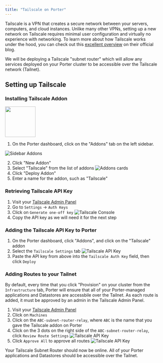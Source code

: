 ```yaml
---
title: "Tailscale on Porter"
---
```


Tailscale is a VPN that creates a secure network between your servers, computers, and cloud instances. Unlike many other VPNs, setting up a new network on Tailscale requires minimal user configuration and virtually no experience with networking. 
To learn more about how Tailscale works under the hood, you can check out this [excellent overview](https://tailscale.com/blog/how-tailscale-works/?ref=blog.porter.run) on their official blog.

We will be deploying a Tailscale "subnet router" which will allow any services deployed on your Porter cluster to be accessible over the Tailscale network (Tailnet).


## Setting up Tailscale

### Installing Tailscale Addon

<a href="https://dashboard.getporter.dev/addons/new?addon_name=tailscale" target="_blank">
  <img height="100" noZoom src="/images/deploying-applications/deploy-to-porter.svg" />
</a>

1. On the Porter dashboard, click on the "Addons" tab on the left sidebar.

![Sidebar Addons](/images/other/sidebar-addons.png)

2. Click "New Addon"
3. Select "Tailscale" from the list of addons
![Addons cards](/images/other/addons-list.png)
4. Click "Deploy Addon"
5. Enter a name for the addon, such as "Tailscale"

### Retrieving Tailscale API Key

1. Visit your [Tailscale Admin Panel](https://login.tailscale.com/admin/settings/authkeys?ref=blog.porter.run)
2. Go to `Settings` -> `Auth Keys`
3. Click on `Generate one-off key`
![Tailscale Console](/images/other/tailscale-admin-console.png)
4. Copy the API key as we will need it for the next step

### Adding the Tailscale API Key to Porter

1. On the Porter dashboard, click "Addons", and click on the "Tailscale" addon
2. Select the `Tailscale Settings` tab
![Tailscale API Key](/images/other/tailscale-porter-api-key.png)
3. Paste the API key from above into the `Tailscale Auth Key` field, then click `Deploy`


### Adding Routes to your Tailnet

By default, every time that you click "Provision" on your cluster from the `Infrastructure` tab, Porter will ensure that all of your Porter-managed applications and Datastores are accessbile over the Tailnet.
As each route is added, it must be approved by an admin in the Tailscale Admin Panel.

1. Visit your [Tailscale Admin Panel](https://login.tailscale.com/admin/machines?ref=blog.porter.run)
2. Click on `Machines`
3. Click on the `ABC-subnet-router-relay`, where `ABC` is the name that you gave the Tailscale addon on Porter
4. Click on the 3 dots on the right side of the `ABC-subnet-router-relay`, click `Review Route Settings`
![Tailscale API Key](/images/other/tailscale-machines.png)
5. Click `Approve All` to approve all routes
![Tailscale API Key](/images/other/tailscale-approve-routes.png)

Your Tailscale Subnet Router should now be online. All of your Porter applications and Datastores should be accessible over the Tailnet.

